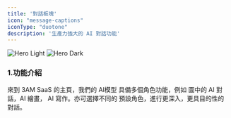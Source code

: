 ```yaml
---
title: '對話板塊'
icon: "message-captions"
iconType: "duotone"
description: '生產力強大的 AI 對話功能'
---
```


<img
  className="block dark:hidden"
  src="/images/home-light.png"
  alt="Hero Light"
/>
<img
  className="hidden dark:block"
  src="/images/home-dark.png"
  alt="Hero Dark"
/>

### 1.功能介紹
來到 3AM SaaS 的主頁，我們的 AI模型 具備多個角色功能，例如 圖中的 AI 對話，AI 繪畫， AI 寫作。亦可選擇不同的 預設角色，進行更深入，更具目的性的對話。
